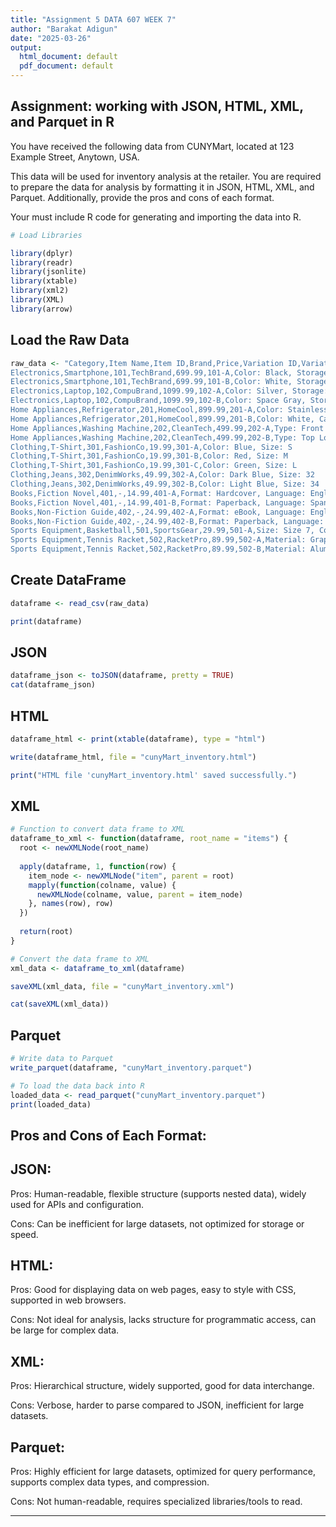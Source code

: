 ```yaml
---
title: "Assignment 5 DATA 607 WEEK 7"
author: "Barakat Adigun"
date: "2025-03-26"
output:
  html_document: default
  pdf_document: default
---
```



## Assignment: working with JSON, HTML, XML, and Parquet in R

You have received the following data from CUNYMart, located at 123 Example Street, Anytown, USA.

This data will be used for inventory analysis at the retailer. You are required to prepare the data for analysis by formatting it in JSON, HTML, XML, and Parquet. Additionally, provide the pros and cons of each format.

Your must include R code for generating and importing the data into R.



```r
# Load Libraries

library(dplyr)
library(readr)
library(jsonlite)
library(xtable)
library(xml2)
library(XML)
library(arrow)
```

## Load the Raw Data

```r
raw_data <- "Category,Item Name,Item ID,Brand,Price,Variation ID,Variation Details
Electronics,Smartphone,101,TechBrand,699.99,101-A,Color: Black, Storage: 64GB
Electronics,Smartphone,101,TechBrand,699.99,101-B,Color: White, Storage: 128GB
Electronics,Laptop,102,CompuBrand,1099.99,102-A,Color: Silver, Storage: 256GB
Electronics,Laptop,102,CompuBrand,1099.99,102-B,Color: Space Gray, Storage: 512GB
Home Appliances,Refrigerator,201,HomeCool,899.99,201-A,Color: Stainless Steel, Capacity: 20 cu ft
Home Appliances,Refrigerator,201,HomeCool,899.99,201-B,Color: White, Capacity: 18 cu ft
Home Appliances,Washing Machine,202,CleanTech,499.99,202-A,Type: Front Load, Capacity: 4.5 cu ft
Home Appliances,Washing Machine,202,CleanTech,499.99,202-B,Type: Top Load, Capacity: 5.0 cu ft
Clothing,T-Shirt,301,FashionCo,19.99,301-A,Color: Blue, Size: S
Clothing,T-Shirt,301,FashionCo,19.99,301-B,Color: Red, Size: M
Clothing,T-Shirt,301,FashionCo,19.99,301-C,Color: Green, Size: L
Clothing,Jeans,302,DenimWorks,49.99,302-A,Color: Dark Blue, Size: 32
Clothing,Jeans,302,DenimWorks,49.99,302-B,Color: Light Blue, Size: 34
Books,Fiction Novel,401,-,14.99,401-A,Format: Hardcover, Language: English
Books,Fiction Novel,401,-,14.99,401-B,Format: Paperback, Language: Spanish
Books,Non-Fiction Guide,402,-,24.99,402-A,Format: eBook, Language: English
Books,Non-Fiction Guide,402,-,24.99,402-B,Format: Paperback, Language: French
Sports Equipment,Basketball,501,SportsGear,29.99,501-A,Size: Size 7, Color: Orange
Sports Equipment,Tennis Racket,502,RacketPro,89.99,502-A,Material: Graphite, Color: Black
Sports Equipment,Tennis Racket,502,RacketPro,89.99,502-B,Material: Aluminum, Color: Silver"
```

## Create DataFrame

```r
dataframe <- read_csv(raw_data)
```

```r
print(dataframe)
```

## JSON
```r
dataframe_json <- toJSON(dataframe, pretty = TRUE)
cat(dataframe_json)
```

## HTML

```r
dataframe_html <- print(xtable(dataframe), type = "html")

write(dataframe_html, file = "cunyMart_inventory.html")

print("HTML file 'cunyMart_inventory.html' saved successfully.")
```

## XML

```r
# Function to convert data frame to XML
dataframe_to_xml <- function(dataframe, root_name = "items") {
  root <- newXMLNode(root_name)
  
  apply(dataframe, 1, function(row) {
    item_node <- newXMLNode("item", parent = root)
    mapply(function(colname, value) {
      newXMLNode(colname, value, parent = item_node)
    }, names(row), row)
  })
  
  return(root)
}

# Convert the data frame to XML
xml_data <- dataframe_to_xml(dataframe)

saveXML(xml_data, file = "cunyMart_inventory.xml")

cat(saveXML(xml_data))
```

## Parquet

```r
# Write data to Parquet
write_parquet(dataframe, "cunyMart_inventory.parquet")

# To load the data back into R
loaded_data <- read_parquet("cunyMart_inventory.parquet")
print(loaded_data)
```

## Pros and Cons of Each Format:

## JSON:

Pros: Human-readable, flexible structure (supports nested data), widely used for APIs and configuration.

Cons: Can be inefficient for large datasets, not optimized for storage or speed.

## HTML:

Pros: Good for displaying data on web pages, easy to style with CSS, supported in web browsers.

Cons: Not ideal for analysis, lacks structure for programmatic access, can be large for complex data.

## XML:

Pros: Hierarchical structure, widely supported, good for data interchange.

Cons: Verbose, harder to parse compared to JSON, inefficient for large datasets.

## Parquet:

Pros: Highly efficient for large datasets, optimized for query performance, supports complex data types, and compression.

Cons: Not human-readable, requires specialized libraries/tools to read.



________


